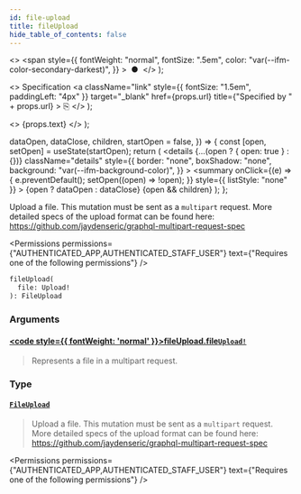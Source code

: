 ```yaml
---
id: file-upload
title: fileUpload
hide_table_of_contents: false
---
```


  <>
    <span
      style={{
        fontWeight: "normal",
        fontSize: ".5em",
        color: "var(--ifm-color-secondary-darkest)",
      }}
    >
      &nbsp;●&nbsp;
    </span>
  </>
);

  <>
    Specification
    <a
      className="link"
      style={{ fontSize: "1.5em", paddingLeft: "4px" }}
      target="\_blank"
      href={props.url}
      title={"Specified by " + props.url}
    >
      ⎘
    </a>
  </>
);

  <>
    <span className={props.class}>{props.text}</span>
  </>
);


  dataOpen,
  dataClose,
  children,
  startOpen = false,
}) => {
  const [open, setOpen] = useState(startOpen);
  return (
    <details
      {...(open ? { open: true } : {})}
      className="details"
      style={{
        border: "none",
        boxShadow: "none",
        background: "var(--ifm-background-color)",
      }}
    >
      <summary
        onClick={(e) => {
          e.preventDefault();
          setOpen((open) => !open);
        }}
        style={{ listStyle: "none" }}
      >
        {open ? dataOpen : dataClose}
      </summary>
      {open && children}
    </details>
  );
};

Upload a file. This mutation must be sent as a `multipart` request. More detailed specs of the upload format can be found here: https://github.com/jaydenseric/graphql-multipart-request-spec

<Permissions
  permissions={"AUTHENTICATED_APP,AUTHENTICATED_STAFF_USER"}
  text={"Requires one of the following permissions"}
/>

```graphql
fileUpload(
  file: Upload!
): FileUpload
```

### Arguments

#### [<code style={{ fontWeight: 'normal' }}>fileUpload.<b>file</b></code>](#)<Bullet />[`Upload!`](../../../api-reference/miscellaneous/scalars/upload) <Badge class="badge badge--secondary" text="non-null"/> <Badge class="badge badge--secondary" text="scalar"/>

> Represents a file in a multipart request.

### Type

#### [`FileUpload`](../../../api-reference/miscellaneous/objects/file-upload) <Badge class="badge badge--secondary" text="object"/>

> Upload a file. This mutation must be sent as a `multipart` request. More detailed specs of the upload format can be found here: https://github.com/jaydenseric/graphql-multipart-request-spec

<Permissions
  permissions={"AUTHENTICATED_APP,AUTHENTICATED_STAFF_USER"}
  text={"Requires one of the following permissions"}
/>

